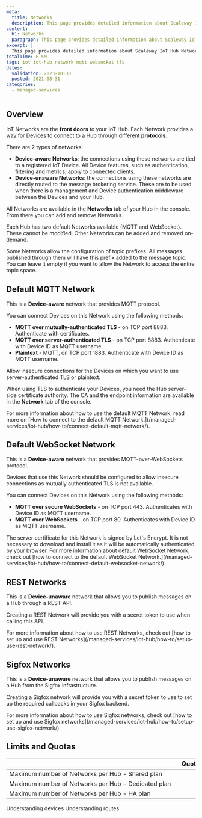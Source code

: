 ```yaml
---
meta:
  title: Networks
  description: This page provides detailed information about Scaleway IoT Hub Networks.
content:
  h1: Networks
  paragraph: This page provides detailed information about Scaleway IoT Hub Networks.
excerpt: |
  This page provides detailed information about Scaleway IoT Hub Networks.
totalTime: PT5M
tags: iot iot-hub network mqtt websocket tls
dates:
  validation: 2023-10-30
  posted: 2021-08-31
categories:
  - managed-services
---
```


## Overview

IoT Networks are the **front doors** to your IoT Hub. Each Network provides a way for Devices to connect to a Hub through different **protocols**.

There are 2 types of networks:

- **Device-aware Networks**: the connections using these networks are tied to a registered IoT Device. All Device features, such as authentication, filtering and metrics, apply to connected clients.
- **Device-unaware Networks**: the connections using these networks are directly routed to the message brokering service. These are to be used when there is a management and Device authentication middleware between the Devices and your Hub.

All Networks are available in the **Networks** tab of your Hub in the console. From there you can add and remove Networks.

Each Hub has two default Networks available (MQTT and WebSocket). These cannot be modified. Other Networks can be added and removed on-demand.

<Message type="note">
  Some Networks allow the configuration of topic prefixes. All messages published through them will have this prefix added to the message topic. You can leave it empty if you want to allow the Network to access the entire topic space.
</Message>

## Default MQTT Network

This is a **Device-aware** network that provides MQTT protocol.

You can connect Devices on this Network using the following methods:

- **MQTT over mutually-authenticated TLS** - on TCP port 8883. Authenticate with certificates.
- **MQTT over server-authenticated TLS** - on TCP port 8883. Authenticate with Device ID as MQTT username.
- **Plaintext** - MQTT, on TCP port 1883. Authenticate with Device ID as MQTT username.

<Message type="note">
  Allow insecure connections for the Devices on which you want to use server-authenticated TLS or plaintext.
</Message>

When using TLS to authenticate your Devices, you need the Hub server-side certificate authority. The CA and the endpoint information are available in the **Network** tab of the console.

<Message type="note">
  For more information about how to use the default MQTT Network, read more on [How to connect to the default MQTT Network.](/managed-services/iot-hub/how-to/connect-default-mqtt-network/).
</Message>

## Default WebSocket Network

This is a **Device-aware** network that provides MQTT-over-WebSockets protocol.

<Message type="important">
  Devices that use this Network should be configured to allow insecure connections as mutually authenticated TLS is not available.
</Message>

You can connect Devices on this Network using the following methods:

- **MQTT over secure WebSockets** - on TCP port 443. Authenticates with Device ID as MQTT username.
- **MQTT over WebSockets** - on TCP port 80. Authenticates with Device ID as MQTT username.

<Message type="note">
  The server certificate for this Network is signed by Let's Encrypt. It is not necessary to download and install it as it will be automatically authenticated by your browser.
</Message>

<Message type="tip">
  For more information about default WebSocket Network, check out [how to connect to the default WebSocket Network.](/managed-services/iot-hub/how-to/connect-default-websocket-network/).
</Message>

## REST Networks

This is a **Device-unaware** network that allows you to publish messages on a Hub through a REST API.

Creating a REST Network will provide you with a secret token to use when calling this API.

<Message type="note">
  For more information about how to use REST Networks, check out [how to set up and use REST Networks](/managed-services/iot-hub/how-to/setup-use-rest-network/).
</Message>

## Sigfox Networks

This is a **Device-unaware** network that allows you to publish messages on a Hub from the Sigfox infrastructure.

Creating a Sigfox network will provide you with a secret token to use to set up the required callbacks in your Sigfox backend.

<Message type="note">
  For more information about how to use Sigfox networks, check out [how to set up and use Sigfox networks](/managed-services/iot-hub/how-to/setup-use-sigfox-network/).
</Message>

## Limits and Quotas

| &nbsp;&nbsp;&nbsp;&nbsp;&nbsp;&nbsp;&nbsp;&nbsp;&nbsp;&nbsp;&nbsp;&nbsp;&nbsp;&nbsp;&nbsp;&nbsp;&nbsp;&nbsp;&nbsp;&nbsp;&nbsp;&nbsp;&nbsp;&nbsp;&nbsp;&nbsp;&nbsp;&nbsp;&nbsp;&nbsp;&nbsp;&nbsp;&nbsp;&nbsp;&nbsp;&nbsp;&nbsp;&nbsp;&nbsp;&nbsp;&nbsp;&nbsp;&nbsp;&nbsp;&nbsp;&nbsp;&nbsp;&nbsp;&nbsp;&nbsp;&nbsp;&nbsp;&nbsp;&nbsp;&nbsp;&nbsp;&nbsp;&nbsp;&nbsp;&nbsp;&nbsp;&nbsp;&nbsp;&nbsp;&nbsp;&nbsp;&nbsp;&nbsp;&nbsp;&nbsp;&nbsp;&nbsp;&nbsp;&nbsp;&nbsp;&nbsp;&nbsp;&nbsp;&nbsp;&nbsp;&nbsp;&nbsp;&nbsp;&nbsp;&nbsp;&nbsp;&nbsp;&nbsp;&nbsp;&nbsp;&nbsp;&nbsp;&nbsp;&nbsp;&nbsp;&nbsp;&nbsp;&nbsp;&nbsp;&nbsp;&nbsp;&nbsp;&nbsp; | Quotas | Limits |
|:----------------------------------------|:------:|:------:|
| Maximum number of Networks per Hub - Shared plan    |  | 100 |
| Maximum number of Networks per Hub - Dedicated plan |  | 100 |
| Maximum number of Networks per Hub - HA plan        |  | 100 |


<Navigation title="See also">
  <PreviousButton to="/managed-services/iot-hub/reference-content/devices/">Understanding devices</PreviousButton>
  <NextButton to="/managed-services/iot-hub/reference-content/routes/">Understanding routes</NextButton>
</Navigation>
